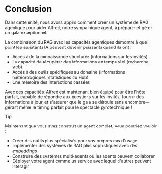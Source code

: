 # Conclusion

Dans cette unité, nous avons appris comment créer un système de RAG agentique pour aider Alfred, notre sympathique agent, à préparer et gérer un gala exceptionnel.

La combinaison du RAG avec les capacités agentiques démontre à quel point les assistants IA peuvent devenir puissants quand ils ont :
- Accès à de la connaissance structurée (informations sur les invités)
- La capacité de récupérer des informations en temps réel (recherche web)
- Accès à des outils spécifiques au domaine (informations météorologiques, statistiques  du Hub)
- Une mémoire des interactions passées

Avec ces capacités, Alfred est maintenant bien équipé pour être l'hôte parfait, capable de répondre aux questions sur les invités, fournir des informations à jour, et s'assurer que le gala se déroule sans encombre—gérant même le timing parfait pour le spectacle pyrotechnique !

> [!TIP]
> Maintenant que vous avez construit un agent complet, vous pourriez vouloir :
>
> - Créer des outils plus spécialisés pour vos propres cas d'usage
> - Implémenter des systèmes de RAG plus sophistiqués avec des <i>embeddings</i>
> - Construire des systèmes multi-agents où les agents peuvent collaborer
> - Déployer votre agent comme un service avec lequel d'autres peuvent interagir